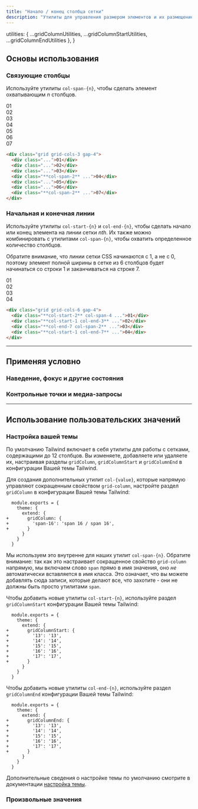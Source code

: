 ```yaml
---
title: "Начало / конец столбца сетки"
description: "Утилиты для управления размером элементов и их размещением по столбцам сетки."
---
```



  utilities: { ...gridColumnUtilities, ...gridColumnStartUtilities, ...gridColumnEndUtilities },
}

## Основы использования

### Связующие столбцы

Используйте утилиты `col-span-{n}`, чтобы сделать элемент охватывающим _n_ столбцов.

<Example>
  <div class="grid grid-cols-3 gap-4 font-mono text-white text-sm text-center font-bold leading-6">
    <div class="p-4 rounded-lg bg-indigo-300 dark:bg-indigo-800 dark:text-indigo-400">01</div>
    <div class="p-4 rounded-lg bg-indigo-300 dark:bg-indigo-800 dark:text-indigo-400">02</div>
    <div class="p-4 rounded-lg bg-indigo-300 dark:bg-indigo-800 dark:text-indigo-400">03</div>
    <div class="p-4 rounded-lg shadow-lg bg-indigo-500 col-span-2">04</div>
    <div class="p-4 rounded-lg bg-indigo-300 dark:bg-indigo-800 dark:text-indigo-400">05</div>
    <div class="p-4 rounded-lg bg-indigo-300 dark:bg-indigo-800 dark:text-indigo-400">06</div>
    <div class="p-4 rounded-lg shadow-lg bg-indigo-500 col-span-2">07</div>
  </div>
</Example>

```html
<div class="grid grid-cols-3 gap-4">
  <div class="...">01</div>
  <div class="...">02</div>
  <div class="...">03</div>
  <div class="**col-span-2** ...">04</div>
  <div class="...">05</div>
  <div class="...">06</div>
  <div class="**col-span-2** ...">07</div>
</div>
```

### Начальная и конечная линии

Используйте утилиты `col-start-{n}` и `col-end-{n}`, чтобы сделать начало или конец элемента на линии сетки _nth_. Их также можно комбинировать с утилитами `col-span-{n}`, чтобы охватить определенное количество столбцов.

Обратите внимание, что линии сетки CSS начинаются с 1, а не с 0, поэтому элемент полной ширины в сетке из 6 столбцов будет начинаться со строки 1 и заканчиваться на строке 7.

<Example>
  <div class="grid grid-cols-6 gap-4 font-mono text-white text-sm text-center font-bold leading-6">
    <div class="p-4 rounded-lg bg-stripes-sky"></div>
    <div class="p-4 rounded-lg shadow-lg bg-sky-500 col-start-2 col-span-4">01</div>
    <div class="p-4 rounded-lg bg-stripes-sky"></div>
    <div class="p-4 rounded-lg shadow-lg bg-sky-500 col-start-1 col-end-3">02</div>
    <div class="p-4 rounded-lg bg-stripes-sky"></div>
    <div class="p-4 rounded-lg bg-stripes-sky"></div>
    <div class="p-4 rounded-lg shadow-lg bg-sky-500 col-end-7 col-span-2">03</div>
    <div class="p-4 rounded-lg shadow-lg bg-sky-500 col-start-1 col-end-7">04</div>
  </div>
</Example>

```html
<div class="grid grid-cols-6 gap-4">
  <div class="**col-start-2** col-span-4 ...">01</div>
  <div class="**col-start-1 col-end-3** ...">02</div>
  <div class="**col-end-7 col-span-2** ...">03</div>
  <div class="**col-start-1 col-end-7** ...">04</div>
</div>
```

---

## <Heading ignore>Применяя условно</Heading>

### <Heading ignore>Наведение, фокус и другие состояния</Heading>

<HoverFocusAndOtherStates defaultClass="col-span-2" featuredClass="col-span-6" />

### <Heading ignore>Контрольные точки и медиа-запросы</Heading>

<BreakpointsAndMediaQueries defaultClass="col-span-2" featuredClass="col-span-6" />

---

## Использование пользовательских значений

### Настройка вашей темы

По умолчанию Tailwind включает в себя утилиты для работы с сетками, содержащими до 12 столбцов. Вы изменяете, добавляете или удаляете их, настраивая разделы `gridColumn`, `gridColumnStart` и `gridColumnEnd` в конфигурации Вашей темы Tailwind.

Для создания дополнительных утилит `col-{value}`, которые напрямую управляют сокращенным свойством `grid-column`, настройте раздел `gridColumn` в конфигурации Вашей темы Tailwind:

```diff-js tailwind.config.js
  module.exports = {
    theme: {
      extend: {
+       gridColumn: {
+         'span-16': 'span 16 / span 16',
+       }
      }
    }
  }
```

Мы используем это внутренне для наших утилит `col-span-{n}`. Обратите внимание: так как это настраивает сокращенное свойство `grid-column` напрямую, мы включаем слово `span` прямо в имя значения, оно _не_ автоматически вставляется в имя класса. Это означает, что вы можете добавлять сюда записи, которые делают все, что захотите - они не должны быть просто утилитами `span`.

Чтобы добавить новые утилиты `col-start-{n}`, используйте раздел `gridColumnStart` конфигурации Вашей темы Tailwind:

```diff-js tailwind.config.js
  module.exports = {
    theme: {
      extend: {
+       gridColumnStart: {
+         '13': '13',
+         '14': '14',
+         '15': '15',
+         '16': '16',
+         '17': '17',
+       }
      }
    }
  }
```

Чтобы добавить новые утилиты `col-end-{n}`, используйте раздел `gridColumnEnd` конфигурации Вашей темы Tailwind:

```diff-js tailwind.config.js
  module.exports = {
    theme: {
      extend: {
+       gridColumnEnd: {
+         '13': '13',
+         '14': '14',
+         '15': '15',
+         '16': '16',
+         '17': '17',
+       }
      }
    }
  }
```

Дополнительные сведения о настройке темы по умолчанию смотрите в документации [настройка темы](/docs/theme#customizing-the-default-theme).

### Произвольные значения

<ArbitraryValues property="grid-column/grid-column-start/grid-column-end" featuredClass="col-[16_/_span_16]" />